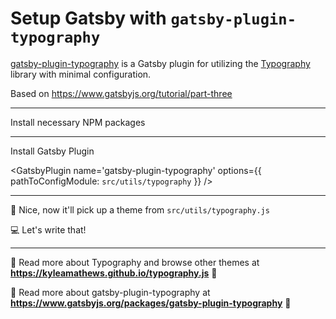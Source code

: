 # Setup Gatsby with `gatsby-plugin-typography`

[gatsby-plugin-typography](https://www.gatsbyjs.org/packages/gatsby-plugin-typography/) is a Gatsby plugin for utilizing the [Typography](https://kyleamathews.github.io/typography.js/) library with minimal configuration.

Based on https://www.gatsbyjs.org/tutorial/part-three

---

Install necessary NPM packages

<NPMPackage name='gatsby-plugin-typography' />
<NPMPackage name='react-typography' />
<NPMPackage name='typography' />
<NPMPackage name='typography-theme-fairy-gates' />

---

Install Gatsby Plugin

<GatsbyPlugin
  name='gatsby-plugin-typography'
  options={{ pathToConfigModule: `src/utils/typography` }}
/>

---

🎉 Nice, now it'll pick up a theme from `src/utils/typography.js`

💻 Let's write that!

<File
  path='src/utils/typography.js'
  content='https://gist.githubusercontent.com/toddmath/af02e1c946c88e66852e5826b5877567/raw/94a9131e695469b7273c3532cfc9a5c35121984a/typography.js'
/>

---

🎈 Read more about Typography and browse other themes at **https://kyleamathews.github.io/typography.js** 🎈

🎈 Read more about gatsby-plugin-typography at **https://www.gatsbyjs.org/packages/gatsby-plugin-typography** 🎈
